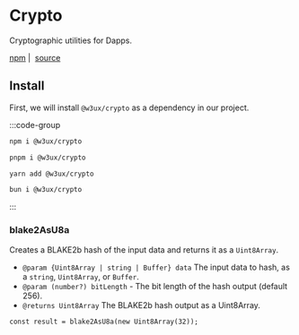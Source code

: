 # Crypto

Cryptographic utilities for Dapps.

[npm](https://www.npmjs.com/package/@w3ux/crypto) |&nbsp; [source](https://github.com/w3ux/w3ux-library/tree/main/library/crypto)

## Install

First, we will install `@w3ux/crypto` as a dependency in our project.

:::code-group

```bash [npm]
npm i @w3ux/crypto
```

```bash [pnpm]
pnpm i @w3ux/crypto
```

```bash [yarn]
yarn add @w3ux/crypto
```

```bash [bun]
bun i @w3ux/crypto
```

:::

### blake2AsU8a

Creates a BLAKE2b hash of the input data and returns it as a `Uint8Array`.

 * `@param {Uint8Array | string | Buffer} data` The input data to hash, as a `string`, `Uint8Array`, or `Buffer`.
 * `@param (number?) bitLength` - The bit length of the hash output (default 256).
 * `@returns Uint8Array` The BLAKE2b hash output as a Uint8Array.

```tsx
const result = blake2AsU8a(new Uint8Array(32));
```



